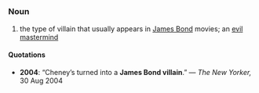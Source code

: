 =={{en}}==
===Noun===
# the type of villain that usually appears in [[James Bond]] movies; an [[evil]] [[mastermind]]

====Quotations====
*'''2004''': “Cheney’s turned into a '''James Bond villain'''.” &mdash; ''The New Yorker,'' 30 Aug 2004